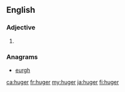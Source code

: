 ==English==

===Adjective===
{{head|en|adjective comparative form}}

# {{en-comparative of|huge}}

===Anagrams===
* [[eurgh#English|eurgh]]

[[ca:huger]]
[[fr:huger]]
[[my:huger]]
[[ja:huger]]
[[fi:huger]]